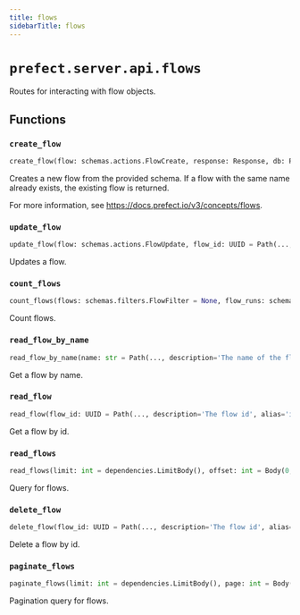 ```yaml
---
title: flows
sidebarTitle: flows
---
```


# `prefect.server.api.flows`



Routes for interacting with flow objects.


## Functions

### `create_flow` <sup><a href="https://github.com/PrefectHQ/prefect/blob/main/src/prefect/server/api/flows.py#L23" target="_blank"><Icon icon="github" style="width: 14px; height: 14px;" /></a></sup>

```python
create_flow(flow: schemas.actions.FlowCreate, response: Response, db: PrefectDBInterface = Depends(provide_database_interface)) -> schemas.core.Flow
```


Creates a new flow from the provided schema. If a flow with the
same name already exists, the existing flow is returned.

For more information, see https://docs.prefect.io/v3/concepts/flows.


### `update_flow` <sup><a href="https://github.com/PrefectHQ/prefect/blob/main/src/prefect/server/api/flows.py#L47" target="_blank"><Icon icon="github" style="width: 14px; height: 14px;" /></a></sup>

```python
update_flow(flow: schemas.actions.FlowUpdate, flow_id: UUID = Path(..., description='The flow id', alias='id'), db: PrefectDBInterface = Depends(provide_database_interface)) -> None
```


Updates a flow.


### `count_flows` <sup><a href="https://github.com/PrefectHQ/prefect/blob/main/src/prefect/server/api/flows.py#L66" target="_blank"><Icon icon="github" style="width: 14px; height: 14px;" /></a></sup>

```python
count_flows(flows: schemas.filters.FlowFilter = None, flow_runs: schemas.filters.FlowRunFilter = None, task_runs: schemas.filters.TaskRunFilter = None, deployments: schemas.filters.DeploymentFilter = None, work_pools: schemas.filters.WorkPoolFilter = None, db: PrefectDBInterface = Depends(provide_database_interface)) -> int
```


Count flows.


### `read_flow_by_name` <sup><a href="https://github.com/PrefectHQ/prefect/blob/main/src/prefect/server/api/flows.py#L89" target="_blank"><Icon icon="github" style="width: 14px; height: 14px;" /></a></sup>

```python
read_flow_by_name(name: str = Path(..., description='The name of the flow'), db: PrefectDBInterface = Depends(provide_database_interface)) -> schemas.core.Flow
```


Get a flow by name.


### `read_flow` <sup><a href="https://github.com/PrefectHQ/prefect/blob/main/src/prefect/server/api/flows.py#L106" target="_blank"><Icon icon="github" style="width: 14px; height: 14px;" /></a></sup>

```python
read_flow(flow_id: UUID = Path(..., description='The flow id', alias='id'), db: PrefectDBInterface = Depends(provide_database_interface)) -> schemas.core.Flow
```


Get a flow by id.


### `read_flows` <sup><a href="https://github.com/PrefectHQ/prefect/blob/main/src/prefect/server/api/flows.py#L123" target="_blank"><Icon icon="github" style="width: 14px; height: 14px;" /></a></sup>

```python
read_flows(limit: int = dependencies.LimitBody(), offset: int = Body(0, ge=0), flows: schemas.filters.FlowFilter = None, flow_runs: schemas.filters.FlowRunFilter = None, task_runs: schemas.filters.TaskRunFilter = None, deployments: schemas.filters.DeploymentFilter = None, work_pools: schemas.filters.WorkPoolFilter = None, sort: schemas.sorting.FlowSort = Body(schemas.sorting.FlowSort.NAME_ASC), db: PrefectDBInterface = Depends(provide_database_interface)) -> List[schemas.core.Flow]
```


Query for flows.


### `delete_flow` <sup><a href="https://github.com/PrefectHQ/prefect/blob/main/src/prefect/server/api/flows.py#L152" target="_blank"><Icon icon="github" style="width: 14px; height: 14px;" /></a></sup>

```python
delete_flow(flow_id: UUID = Path(..., description='The flow id', alias='id'), db: PrefectDBInterface = Depends(provide_database_interface)) -> None
```


Delete a flow by id.


### `paginate_flows` <sup><a href="https://github.com/PrefectHQ/prefect/blob/main/src/prefect/server/api/flows.py#L168" target="_blank"><Icon icon="github" style="width: 14px; height: 14px;" /></a></sup>

```python
paginate_flows(limit: int = dependencies.LimitBody(), page: int = Body(1, ge=1), flows: Optional[schemas.filters.FlowFilter] = None, flow_runs: Optional[schemas.filters.FlowRunFilter] = None, task_runs: Optional[schemas.filters.TaskRunFilter] = None, deployments: Optional[schemas.filters.DeploymentFilter] = None, work_pools: Optional[schemas.filters.WorkPoolFilter] = None, sort: schemas.sorting.FlowSort = Body(schemas.sorting.FlowSort.NAME_ASC), db: PrefectDBInterface = Depends(provide_database_interface)) -> FlowPaginationResponse
```


Pagination query for flows.

